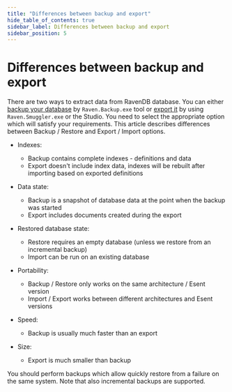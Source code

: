 ```yaml
---
title: "Differences between backup and export"
hide_table_of_contents: true
sidebar_label: Differences between backup and export
sidebar_position: 5
---
```



# Differences between backup and export

There are two ways to extract data from RavenDB database. You can either [backup your database](./backup-and-restore) by `Raven.Backup.exe` tool or
[export it](exporting-and-importing-data) by using `Raven.Smuggler.exe` or the Studio. You need to select the appropriate option which 
will satisfy your requirements. This article describes differences between Backup / Restore and Export / Import options.

- Indexes:
    - Backup contains complete indexes - definitions and data
    - Export doesn't include index data, indexes will be rebuilt after importing based on exported definitions
   
- Data state:
    - Backup is a snapshot of database data at the point when the backup was started
    - Export includes documents created during the export
   
- Restored database state:
    - Restore requires an empty database (unless we restore from an incremental backup)
    - Import can be run on an existing database
  
- Portability: 
    - Backup / Restore only works on the same architecture / Esent version
    - Import / Export works between different architectures and Esent versions

- Speed: 
    - Backup is usually much faster than an export

- Size:
    - Export is much smaller than backup

<Admonition type="info" title="As an administrator, should I do backups, exports or both to be on the safe side?" id="as-an-administrator-should-i-do-backups-exports-or-both-to-be-on-the-safe-side" href="#as-an-administrator-should-i-do-backups-exports-or-both-to-be-on-the-safe-side">
You should perform backups which allow quickly restore from a failure on the same system.
Note that also incremental backups are supported.
</Admonition>



